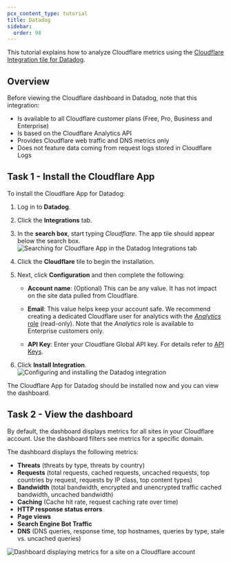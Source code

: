 ```yaml
---
pcx_content_type: tutorial
title: Datadog
sidebar:
  order: 98
---
```


This tutorial explains how to analyze Cloudflare metrics using the [Cloudflare Integration tile for Datadog](https://docs.datadoghq.com/integrations/cloudflare/).

## Overview

Before viewing the Cloudflare dashboard in Datadog, note that this integration:

- Is available to all Cloudflare customer plans (Free, Pro, Business and Enterprise)
- Is based on the Cloudflare Analytics API
- Provides Cloudflare web traffic and DNS metrics only
- Does not feature data coming from request logs stored in Cloudflare Logs

## Task 1 - Install the Cloudflare App

To install the Cloudflare App for Datadog:

1. Log in to **Datadog**.

2. Click the **Integrations** tab.

3. In the **search box**, start typing _Cloudflare_. The app tile should appear below the search box.
   ![Searching for Cloudflare App in the Datadog Integrations tab](~/assets/images/fundamentals/datadog/screenshots/datadog-integrations.png)

4. Click the **Cloudflare** tile to begin the installation.

5. Next, click **Configuration** and then complete the following:

   - **Account name**: (Optional) This can be any value. It has not impact on the site data pulled from Cloudflare.

   - **Email**: This value helps keep your account safe. We recommend creating a dedicated Cloudflare user for analytics with the [_Analytics_ role](/fundamentals/manage-members/roles/) (read-only). Note that the _Analytics_ role is available to Enterprise customers only.

   - **API Key**: Enter your Cloudflare Global API key. For details refer to [API Keys](/fundamentals/api/get-started/keys/).

6. Click **Install Integration**.
   ![Configuring and installing the Datadog integration](~/assets/images/fundamentals/datadog/screenshots/cloudflare-tile-datadog-fill-details.png)

The Cloudflare App for Datadog should be installed now and you can view the dashboard.

## Task 2 - View the dashboard

By default, the dashboard displays metrics for all sites in your Cloudflare account. Use the dashboard filters see metrics for a specific domain.

The dashboard displays the following metrics:

- **Threats** (threats by type, threats by country)
- **Requests** (total requests, cached requests, uncached requests, top countries by request, requests by IP class, top content types)
- **Bandwidth** (total bandwidth, encrypted and unencrypted traffic cached bandwidth, uncached bandwidth)
- **Caching** (Cache hit rate, request caching rate over time)
- **HTTP response status errors**
- **Page views**
- **Search Engine Bot Traffic**
- **DNS** (DNS queries, response time, top hostnames, queries by type, stale vs. uncached queries)

![Dashboard displaying metrics for a site on a Cloudflare account](~/assets/images/fundamentals/datadog/dashboards/cloudflare-dashboard-datadog.png)
